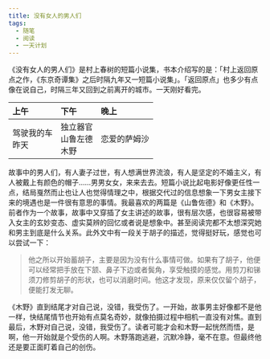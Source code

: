 ```yaml
---
title: 没有女人的男人们
tags:
  - 随笔
  - 阅读
  - 一天计划
---
```


《没有女人的男人们》是村上春树的短篇小说集，书本介绍写的是：「村上返回原点之作，《东京奇谭集》之后时隔九年又一短篇小说集」。「返回原点」也多少有点像在说自己，时隔三年又回到之前离开的城市。一天刚好看完。

| 上午 | 下午 | 晚上 |
|:----|:-----|:----|
| 驾驶我的车 <br /> 昨天  | 独立器官 <br /> 山鲁左德 <br /> 木野 | 恋爱的萨姆沙 |

故事中的男人们，有人妻子过世，有人想满世界流浪，有人是坚定的不婚主义，有人被戴上有颜色的帽子……男男女女，来来去去。短篇小说比起电影好像更任性一点，结局戛然而止也让人也觉得情理之中，根据交代过的信息想象一下男女主接下来的境遇也是一件很有意思的事情。我最喜欢的两篇是《山鲁佐德》和《木野》。前者作为一个故事，故事中又穿插了女主讲述的故事，很有层次感，也很容易被带入女主的玄妙变态、虚实莫辨的回忆或者说是想象中。甚至阅读完都不太想深究她和男主到底是什么关系。此外文中有一段关于胡子的描述，觉得挺好玩，感觉也可以尝试一下：

> 他之所以开始蓄胡子，主要是因为没有什么事情可做。如果有了胡子，他便可以经常把手放在下颔、鼻子下边或者鬓角，享受触摸的感觉。用剪刀和锑须刀修剪胡子的形状，也可以消磨时间。他这才发现，原来仅仅留个胡子，便能打发无聊。

《木野》直到结尾才对自己说，没错，我受伤了。一开始，故事男主好像都不是他一样，快结尾情节也开始有点莫名奇妙，就像拍摄过程中相机一直没有对焦。直到最后，木野对自己说，没错，我受伤了。读者可能才会和木野一起恍然而悟，是啊，他一开始就是个受伤的人啊。木野落跑逃避，沉默冷静，毫不在意。但最终他还是要正面盯着自己的创伤。
